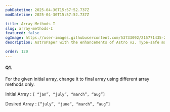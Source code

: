 ```yaml
---
pubDatetime: 2025-04-30T15:57:52.737Z
modDatetime: 2025-04-30T15:57:52.737Z

title: Array Methods I
slug: array-methods-I
featured: false
ogImage: https://user-images.githubusercontent.com/53733092/215771435-25408246-2309-4f8b-a781-1f3d93bdf0ec.png
description: AstroPaper with the enhancements of Astro v2. Type-safe markdown contents, bug fixes and better dev experience etc.

order: 120
---
```


#### Q1.

For the given initial array, change it to final array using different array methods only.

Initial Array : `[ “jan”, “july”, “march”, “aug”]` 

Desired Array : `[”july”, “june”, “march”, “aug”]`